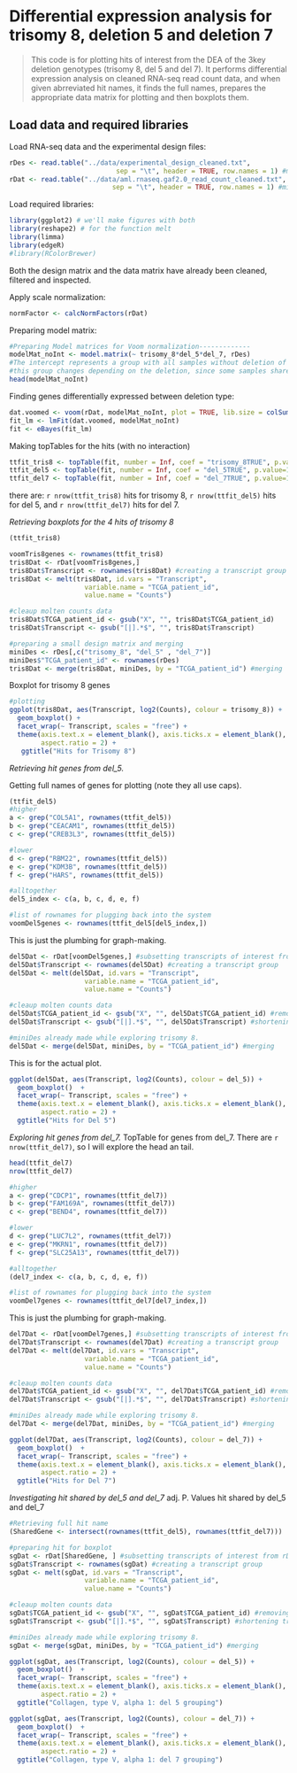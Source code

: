 Differential expression analysis for trisomy 8, deletion 5 and deletion 7
========================================================

> This code is for plotting hits of interest from the DEA of the 3key deletion genotypes (trisomy 8, del 5 and del 7).
> It performs differential expression analysis on cleaned RNA-seq read count data, and when given abrreviated hit names, 
> it finds the full names, prepares the appropriate data matrix for plotting and then boxplots them.

## Load data and required libraries
Load RNA-seq data and the experimental design files:
```r
rDes <- read.table("../data/experimental_design_cleaned.txt", 
                           sep = "\t", header = TRUE, row.names = 1) #might need to fix pathname
rDat <- read.table("../data/aml.rnaseq.gaf2.0_read_count_cleaned.txt",
                          sep = "\t", header = TRUE, row.names = 1) #might need to fix pathname
```

Load required libraries:
```r
library(ggplot2) # we'll make figures with both
library(reshape2) # for the function melt
library(limma)
library(edgeR)
#library(RColorBrewer)
```

Both the design matrix and the data matrix have already been cleaned, filtered and inspected.

Apply scale normalization:
```r
normFactor <- calcNormFactors(rDat)
```

Preparing model matrix:
```r
#Preparing Model matrices for Voom normalization-------------
modelMat_noInt <- model.matrix(~ trisomy_8*del_5*del_7, rDes)
#The intercept represents a group with all samples without deletion of interest.
#this group changes depending on the deletion, since some samples share multiple deletions.
head(modelMat_noInt)
```

Finding genes differentially expressed between deletion type:
```r
dat.voomed <- voom(rDat, modelMat_noInt, plot = TRUE, lib.size = colSums(rDat)*normFactor)
fit_lm <- lmFit(dat.voomed, modelMat_noInt)
fit <- eBayes(fit_lm)
```

Making topTables for the hits (with no interaction)
```r
ttfit_tris8 <- topTable(fit, number = Inf, coef = "trisomy_8TRUE", p.value=1e-5)
ttfit_del5 <- topTable(fit, number = Inf, coef = "del_5TRUE", p.value=1e-5)
ttfit_del7 <- topTable(fit, number = Inf, coef = "del_7TRUE", p.value=1e-5)
```
there are:
`r nrow(ttfit_tris8)` hits for trisomy 8, `r nrow(ttfit_del5)` hits for del 5, and `r nrow(ttfit_del7)` hits for del 7.

*Retrieving boxplots for the 4 hits of trisomy 8*
```r
(ttfit_tris8)

voomTris8genes <- rownames(ttfit_tris8)
tris8Dat <- rDat[voomTris8genes,]
tris8Dat$Transcript <- rownames(tris8Dat) #creating a transcript group
tris8Dat <- melt(tris8Dat, id.vars = "Transcript", 
                   variable.name = "TCGA_patient_id",
                   value.name = "Counts")

#cleaup molten counts data
tris8Dat$TCGA_patient_id <- gsub("X", "", tris8Dat$TCGA_patient_id)
tris8Dat$Transcript <- gsub("[|].*$", "", tris8Dat$Transcript)

#preparing a small design matrix and merging
miniDes <- rDes[,c("trisomy_8", "del_5" , "del_7")]
miniDes$"TCGA_patient_id" <- rownames(rDes)
tris8Dat <- merge(tris8Dat, miniDes, by = "TCGA_patient_id") #merging
```

Boxplot for trisomy 8 genes
```r
#plotting
ggplot(tris8Dat, aes(Transcript, log2(Counts), colour = trisomy_8)) +
  geom_boxplot() +
  facet_wrap(~ Transcript, scales = "free") +
  theme(axis.text.x = element_blank(), axis.ticks.x = element_blank(), 
        aspect.ratio = 2) +
   ggtitle("Hits for Trisomy 8")
```

*Retrieving hit genes from del_5.*

Getting full names of genes for plotting (note they all use caps).
```r
(ttfit_del5)
#higher
a <- grep("COL5A1", rownames(ttfit_del5))
b <- grep("CEACAM1", rownames(ttfit_del5))
c <- grep("CREB3L3", rownames(ttfit_del5))

#lower
d <- grep("RBM22", rownames(ttfit_del5))
e <- grep("KDM3B", rownames(ttfit_del5))
f <- grep("HARS", rownames(ttfit_del5))

#alltogether
del5_index <- c(a, b, c, d, e, f)

#list of rownames for plugging back into the system
voomDel5genes <- rownames(ttfit_del5[del5_index,])
```

This is just the plumbing for graph-making.
```r
del5Dat <- rDat[voomDel5genes,] #subsetting transcripts of interest from rDat
del5Dat$Transcript <- rownames(del5Dat) #creating a transcript group
del5Dat <- melt(del5Dat, id.vars = "Transcript", 
                   variable.name = "TCGA_patient_id",
                   value.name = "Counts")

#cleaup molten counts data
del5Dat$TCGA_patient_id <- gsub("X", "", del5Dat$TCGA_patient_id) #removing the "X" preceding patient ID names
del5Dat$Transcript <- gsub("[|].*$", "", del5Dat$Transcript) #shortening transcript names

#miniDes already made while exploring trisomy 8.
del5Dat <- merge(del5Dat, miniDes, by = "TCGA_patient_id") #merging
```

This is for the actual plot.
```r
ggplot(del5Dat, aes(Transcript, log2(Counts), colour = del_5)) +
  geom_boxplot()  +
  facet_wrap(~ Transcript, scales = "free") +
  theme(axis.text.x = element_blank(), axis.ticks.x = element_blank(), 
        aspect.ratio = 2) +
  ggtitle("Hits for Del 5")
```

*Exploring hit genes from del_7.*
TopTable for genes from del_7.
There are `r nrow(ttfit_del7)`, so I will explore the head an tail.

```r
head(ttfit_del7)
nrow(ttfit_del7)

#higher
a <- grep("CDCP1", rownames(ttfit_del7))
b <- grep("FAM169A", rownames(ttfit_del7))
c <- grep("BEND4", rownames(ttfit_del7))

#lower
d <- grep("LUC7L2", rownames(ttfit_del7))
e <- grep("MKRN1", rownames(ttfit_del7))
f <- grep("SLC25A13", rownames(ttfit_del7))

#alltogether
(del7_index <- c(a, b, c, d, e, f))

#list of rownames for plugging back into the system
voomDel7genes <- rownames(ttfit_del7[del7_index,])
```

This is just the plumbing for graph-making.
```r
del7Dat <- rDat[voomDel7genes,] #subsetting transcripts of interest from rDat
del7Dat$Transcript <- rownames(del7Dat) #creating a transcript group
del7Dat <- melt(del7Dat, id.vars = "Transcript", 
                   variable.name = "TCGA_patient_id",
                   value.name = "Counts")

#cleaup molten counts data
del7Dat$TCGA_patient_id <- gsub("X", "", del7Dat$TCGA_patient_id) #removing the "X" preceding patient ID names
del7Dat$Transcript <- gsub("[|].*$", "", del7Dat$Transcript) #shortening transcript names

#miniDes already made while exploring trisomy 8.
del7Dat <- merge(del7Dat, miniDes, by = "TCGA_patient_id") #merging
```

```r
ggplot(del7Dat, aes(Transcript, log2(Counts), colour = del_7)) +
  geom_boxplot()  +
  facet_wrap(~ Transcript, scales = "free") +
  theme(axis.text.x = element_blank(), axis.ticks.x = element_blank(), 
        aspect.ratio = 2) +
  ggtitle("Hits for Del 7")
```

*Investigating hit shared by del_5 and del_7*
adj. P. Values hit shared by del_5 and del_7

```r
#Retrieving full hit name
(SharedGene <- intersect(rownames(ttfit_del5), rownames(ttfit_del7)))

#preparing hit for boxplot
sgDat <- rDat[SharedGene, ] #subsetting transcripts of interest from rDat
sgDat$Transcript <- rownames(sgDat) #creating a transcript group
sgDat <- melt(sgDat, id.vars = "Transcript", 
                   variable.name = "TCGA_patient_id",
                   value.name = "Counts")

#cleaup molten counts data
sgDat$TCGA_patient_id <- gsub("X", "", sgDat$TCGA_patient_id) #removing the "X" preceding patient ID names
sgDat$Transcript <- gsub("[|].*$", "", sgDat$Transcript) #shortening transcript names

#miniDes already made while exploring trisomy 8.
sgDat <- merge(sgDat, miniDes, by = "TCGA_patient_id") #merging
```

```r
ggplot(sgDat, aes(Transcript, log2(Counts), colour = del_5)) +
  geom_boxplot()  +
  facet_wrap(~ Transcript, scales = "free") +
  theme(axis.text.x = element_blank(), axis.ticks.x = element_blank(), 
        aspect.ratio = 2) +
  ggtitle("Collagen, type V, alpha 1: del 5 grouping")

ggplot(sgDat, aes(Transcript, log2(Counts), colour = del_7)) +
  geom_boxplot()  +
  facet_wrap(~ Transcript, scales = "free") +
  theme(axis.text.x = element_blank(), axis.ticks.x = element_blank(), 
        aspect.ratio = 2) +
  ggtitle("Collagen, type V, alpha 1: del 7 grouping")
```

